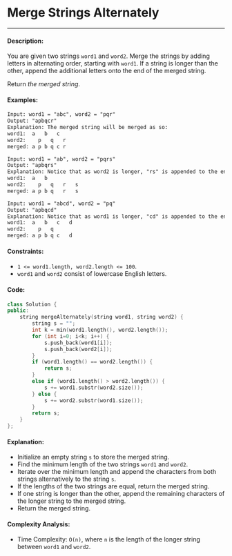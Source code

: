 # Merge Strings Alternately

-----

#### Description: 

You are given two strings ```word1``` and ```word2```. Merge the strings by adding letters in alternating order, starting with ```word1```. If a string is longer than the other, append the additional letters onto the end of the merged string.

Return _the merged string_.

#### Examples:

```txt
Input: word1 = "abc", word2 = "pqr"
Output: "apbqcr"
Explanation: The merged string will be merged as so:
word1:  a   b   c
word2:    p   q   r
merged: a p b q c r
```

```txt
Input: word1 = "ab", word2 = "pqrs"
Output: "apbqrs"
Explanation: Notice that as word2 is longer, "rs" is appended to the end.
word1:  a   b 
word2:    p   q   r   s
merged: a p b q   r   s
```

```txt
Input: word1 = "abcd", word2 = "pq"
Output: "apbqcd"
Explanation: Notice that as word1 is longer, "cd" is appended to the end.
word1:  a   b   c   d
word2:    p   q 
merged: a p b q c   d
```

#### Constraints: 

- ```1 <= word1.length, word2.length <= 100```.
- ```word1``` and ```word2``` consist of lowercase English letters.

#### Code: 

```cpp
class Solution {
public:
    string mergeAlternately(string word1, string word2) {
        string s = "";
        int k = min(word1.length(), word2.length());
        for (int i=0; i<k; i++) {
            s.push_back(word1[i]);
            s.push_back(word2[i]);
        }
        if (word1.length() == word2.length()) {
            return s;
        }
        else if (word1.length() > word2.length()) {
            s += word1.substr(word2.size());
        } else {
            s += word2.substr(word1.size());
        }
        return s;
    }
};
```

#### Explanation:

- Initialize an empty string ```s``` to store the merged string.
- Find the minimum length of the two strings ```word1``` and ```word2```.
- Iterate over the minimum length and append the characters from both strings alternatively to the string ```s```.
- If the lengths of the two strings are equal, return the merged string.
- If one string is longer than the other, append the remaining characters of the longer string to the merged string.
- Return the merged string.

#### Complexity Analysis:

- Time Complexity: ```O(n)```, where ```n``` is the length of the longer string between ```word1``` and ```word2```.